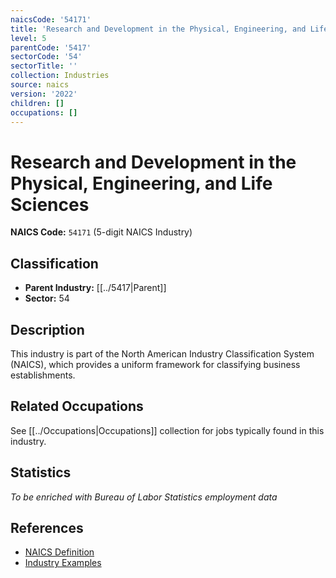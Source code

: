 ```yaml
---
naicsCode: '54171'
title: 'Research and Development in the Physical, Engineering, and Life Sciences'
level: 5
parentCode: '5417'
sectorCode: '54'
sectorTitle: ''
collection: Industries
source: naics
version: '2022'
children: []
occupations: []
---
```

# Research and Development in the Physical, Engineering, and Life Sciences

**NAICS Code:** `54171` (5-digit NAICS Industry)

## Classification

- **Parent Industry:** [[../5417|Parent]]
- **Sector:** 54

## Description

This industry is part of the North American Industry Classification System (NAICS), which provides a uniform framework for classifying business establishments.

## Related Occupations

See [[../Occupations|Occupations]] collection for jobs typically found in this industry.

## Statistics

*To be enriched with Bureau of Labor Statistics employment data*

## References

- [NAICS Definition](https://www.census.gov/naics/)
- [Industry Examples](https://www.census.gov/naics/2022NAICS/)
